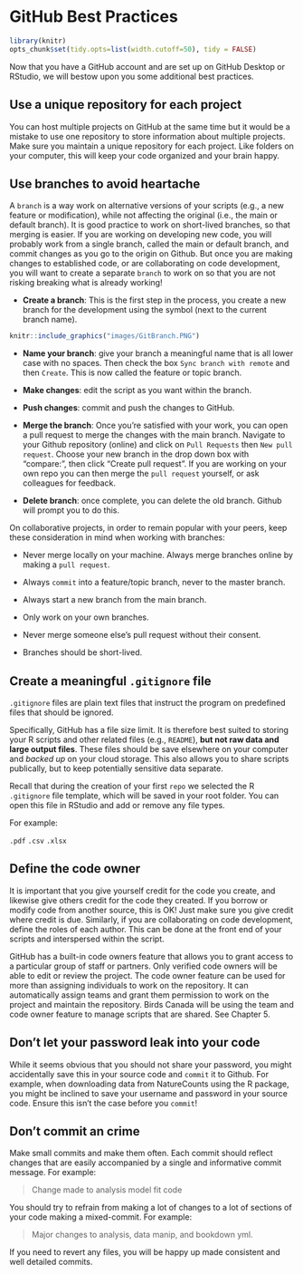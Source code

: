 # GitHub Best Practices {#Best5}

```r

library(knitr)
opts_chunk$set(tidy.opts=list(width.cutoff=50), tidy = FALSE)

```

Now that you have a GitHub account and are set up on GitHub Desktop or RStudio, we will bestow upon you some additional best practices.

## Use a unique repository for each project {#Best5.1}

You can host multiple projects on GitHub at the same time but it would be a mistake to use one repository to store information about multiple projects. Make sure you maintain a unique repository for each project. Like folders on your computer, this will keep your code organized and your brain happy.

## Use branches to avoid heartache {#Best5.2}

A `branch` is a way work on alternative versions of your scripts (e.g., a new feature or modification), 
while not affecting the original (i.e., the main or default branch). 
It is good practice to work on short-lived branches, so that merging is easier.
If you are working on developing new code, you will probably work from a single branch, called the main or default branch, and commit changes as you go to the origin on Github. 
But once you are making changes to established code, or are collaborating on code development, you will want to create a separate `branch` to work on so that you are not risking breaking what is already working!

-   **Create a branch**: This is the first step in the process, you create a new branch for the development using the symbol (next to the current branch name).

```r
knitr::include_graphics("images/GitBranch.PNG")
```

-   **Name your branch**: give your branch a meaningful name that is all lower case with no spaces. Then check the box `Sync branch with remote` and then `Create`. This is now called the feature or topic branch.

-   **Make changes**: edit the script as you want within the branch.

-   **Push changes**: commit and push the changes to GitHub.

-   **Merge the branch**: Once you're satisfied with your work, you can open a pull request to merge the changes with the main branch.
    Navigate to your Github repository (online) and click on `Pull Requests` then `New pull request`. Choose your new branch in the drop down box with "compare:", then click "Create pull request". If you are working on your own repo you can then merge the `pull request` yourself, or ask colleagues for feedback.

-   **Delete branch**: once complete, you can delete the old branch. Github will prompt you to do this.

On collaborative projects, in order to remain popular with your peers, keep these consideration in mind when working with branches:

-   Never merge locally on your machine. Always merge branches online by making a `pull request`.

-   Always `commit` into a feature/topic branch, never to the master branch.

-   Always start a new branch from the main branch.

-   Only work on your own branches.

-   Never merge someone else's pull request without their consent.

-   Branches should be short-lived.

## Create a meaningful `.gitignore` file {#Best5.3}

`.gitignore` files are plain text files that instruct the program on predefined files that should be ignored.

Specifically, GitHub has a file size limit. It is therefore best suited to storing your R scripts and other related files (e.g., `README`), **but not raw data and large output files**. These files should be save elsewhere on your computer and *backed up* on your cloud storage. This also allows you to share scripts publically, but to keep potentially sensitive data separate.

Recall that during the creation of your first `repo` we selected the R `.gitignore` file template, which will be saved in your root folder. You can open this file in RStudio and add or remove any file types.

For example:

`.pdf` `.csv` `.xlsx`

## Define the code owner {#Best5.4}

It is important that you give yourself credit for the code you create, and likewise give others credit for the code they created. If you borrow or modify code from another source, this is OK! Just make sure you give credit where credit is due. Similarly, if you are collaborating on code development, define the roles of each author. This can be done at the front end of your scripts and interspersed within the script.

GitHub has a built-in code owners feature that allows you to grant access to a particular group of staff or partners. Only verified code owners will be able to edit or review the project. The code owner feature can be used for more than assigning individuals to work on the repository. It can automatically assign teams and grant them permission to work on the project and maintain the repository. Birds Canada will be using the team and code owner feature to manage scripts that are shared. See Chapter 5.

## Don't let your password leak into your code {#Best5.5}

While it seems obvious that you should not share your password, you might accidentally save this in your source code and `commit` it to Github. For example, when downloading data from NatureCounts using the R package, you might be inclined to save your username and password in your source code. Ensure this isn't the case before you `commit`!

## Don't commit an crime {#Best5.6}

Make small commits and make them often. Each commit should reflect changes that are easily accompanied by a single and informative commit message. For example:

> Change made to analysis model fit code

You should try to refrain from making a lot of changes to a lot of sections of your code making a mixed-commit. For example:

> Major changes to analysis, data manip, and bookdown yml.

If you need to revert any files, you will be happy up made consistent and well detailed commits.
